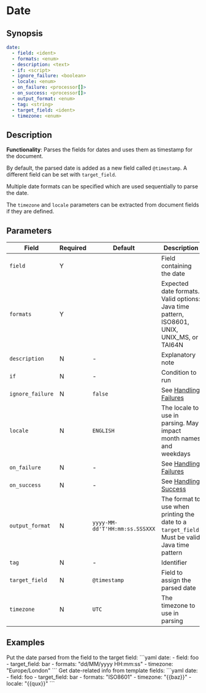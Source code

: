 # Date

## Synopsis

```yaml {2,3}
date:
  - field: <ident>
  - formats: <enum>
  - description: <text>
  - if: <script>
  - ignore_failure: <boolean>
  - locale: <enum>
  - on_failure: <processor[]>
  - on_success: <processor[]>
  - output_format: <enum>
  - tag: <string>
  - target_field: <ident>
  - timezone: <enum>
```

## Description

**Functionality**: Parses the fields for dates and uses them as timestamp for the document.

By default, the parsed date is added as a new field called `@timestamp`. A different field can be set with `target_field`.

Multiple date formats can be specified which are used sequentially to parse the date.

The `timezone` and `locale` parameters can be extracted from document fields if they are defined.

## Parameters

|Field|Required|Default|Description|
|---|---|---|---|
|`field`|Y||Field containing the date|
|`formats`|Y||Expected date formats. Valid options: Java time pattern, ISO8601, UNIX, UNIX_MS, or TAI64N|
|`description`|N|-|Explanatory note|
|`if`|N|-|Condition to run|
|`ignore_failure`|N|`false`|See [Handling Failures](../handling-failures.mdx)|
|`locale`|N|`ENGLISH`|The locale to use in parsing. May impact month names and weekdays|
|`on_failure`|N|-|See [Handling Failures](../handling-failures.mdx)|
|`on_success`|N|-|See [Handling Success](../handling-success.mdx)|
|`output_format`|N|`yyyy-MM-dd'T'HH:mm:ss.SSSXXX`|The format to use when printing the date to a `target_field`. Must be valid Java time pattern|
|`tag`|N|-|Identifier|
|`target_field`|N|`@timestamp`|Field to assign the parsed date|
|`timezone`|N|`UTC`|The timezone to use in parsing|

## Examples

<ExampleGrid>
  <CommentCol>
    Put the date parsed from the field to the target field:
  </CommentCol>
  <CodeCol>
    ```yaml
    date:
      - field: foo
      - target_field: bar
      - formats: "dd/MM/yyyy HH:mm:ss"
      - timezone: "Europe/London"
    ```
  </CodeCol>
  <CommentCol>
    Get date-related info from template fields:
  </CommentCol>
  <CodeCol>
    ```yaml
    date:
      - field: foo
      - target_field: bar
      - formats: "ISO8601"
      - timezone: "{{baz}}"
      - locale: "{{qux}}"
    ```
  </CodeCol>
</ExampleGrid>
